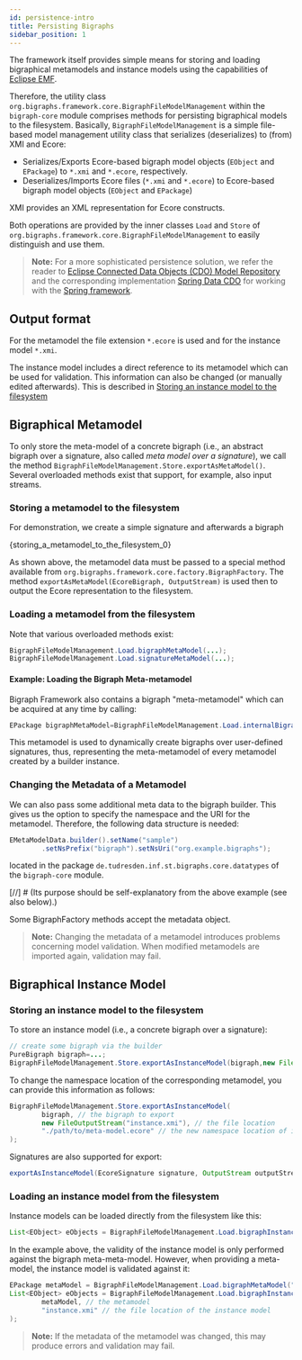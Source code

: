 ```yaml
---
id: persistence-intro
title: Persisting Bigraphs
sidebar_position: 1
---
```



The framework itself provides simple means for storing and loading bigraphical metamodels and instance models using the
capabilities of [Eclipse EMF](https://www.eclipse.org/modeling/emf/).

Therefore, the utility class `org.bigraphs.framework.core.BigraphFileModelManagement` within the `bigraph-core`
module comprises methods for persisting bigraphical models to the filesystem.
Basically, `BigraphFileModelManagement` is a simple file-based model
management utility class that serializes (deserializes) to (from) XMI and Ecore:
- Serializes/Exports Ecore-based bigraph model objects (`EObject` and `EPackage`) to `*.xmi` and `*.ecore`, respectively.
- Deserializes/Imports Ecore files (`*.xmi` and `*.ecore`) to Ecore-based bigraph model objects (`EObject` and `EPackage`)

XMI provides an XML representation for Ecore constructs.

Both operations are provided by the inner classes `Load` and `Store` of `org.bigraphs.framework.core.BigraphFileModelManagement`
to easily distinguish and use them.

> **Note:** For a more sophisticated persistence solution, we refer the reader to [Eclipse Connected Data Objects (CDO) Model Repository](https://projects.eclipse.org/projects/modeling.emf.cdo)
> and the corresponding implementation [Spring Data CDO](https://github.com/bigraph-toolkit-suite/spring-data-cdo) for working with the [Spring framework](https://spring.io/).

## Output format

For the metamodel the file extension `*.ecore` is used and for the instance model `*.xmi`.

The instance model includes a direct reference to its metamodel which can be used for validation.
This information can also be changed (or manually edited afterwards).
This is described in [Storing an instance model to the filesystem](#storing-an-instance-model-to-the-filesystem)

## Bigraphical Metamodel

To only store the meta-model of a concrete bigraph (i.e., an abstract bigraph over a signature, also called *meta model
over a signature*), we call the method `BigraphFileModelManagement.Store.exportAsMetaModel()`.
Several overloaded methods exist that support, for example, also input streams.

### Storing a metamodel to the filesystem

For demonstration, we create a simple signature and afterwards a bigraph

<CodeBlock className="language-java">{storing_a_metamodel_to_the_filesystem_0}</CodeBlock>

As shown above, the metamodel data must be passed to a special method available
from `org.bigraphs.framework.core.factory.BigraphFactory`. The
method `exportAsMetaModel(EcoreBigraph, OutputStream)` is used then to output the Ecore representation to the
filesystem.

### Loading a metamodel from the filesystem

Note that various overloaded methods exist:

```java
BigraphFileModelManagement.Load.bigraphMetaModel(...);
BigraphFileModelManagement.Load.signatureMetaModel(...);
```

#### Example: Loading the Bigraph Meta-metamodel

Bigraph Framework also contains a bigraph "meta-metamodel" which can be acquired at any time by calling:

```java
EPackage bigraphMetaModel=BigraphFileModelManagement.Load.internalBigraphMetaMetaModel();
```

This metamodel is used to dynamically create bigraphs over user-defined signatures, thus, representing the
meta-metamodel of every metamodel created by a builder instance.

### Changing the Metadata of a Metamodel

We can also pass some additional meta data to the bigraph builder.
This gives us the option to specify the namespace and the URI for the metamodel.
Therefore, the following data structure is needed:

```java
EMetaModelData.builder().setName("sample")
        .setNsPrefix("bigraph").setNsUri("org.example.bigraphs");
```

located in the package `de.tudresden.inf.st.bigraphs.core.datatypes` of the `bigraph-core` module.

[//]  # (Its purpose should be self-explanatory from the above example &#40;see also below&#41;.)

Some BigraphFactory methods accept the metadata object.

> **Note:** Changing the metadata of a metamodel introduces problems concerning model validation.
> When modified metamodels are imported again, validation may fail.

## Bigraphical Instance Model

### Storing an instance model to the filesystem

To store an instance model (i.e., a concrete bigraph over a signature):

```java
// create some bigraph via the builder
PureBigraph bigraph=...;
BigraphFileModelManagement.Store.exportAsInstanceModel(bigraph,new FileOutputStream("instance-model.xmi"));
```

To change the namespace location of the corresponding metamodel, you can provide this information as follows:

```java
BigraphFileModelManagement.Store.exportAsInstanceModel(
        bigraph, // the bigraph to export
        new FileOutputStream("instance.xmi"), // the file location
        "./path/to/meta-model.ecore" // the new namespace location of its metamodel
);
```

Signatures are also supported for export:

```java
exportAsInstanceModel(EcoreSignature signature, OutputStream outputStream)
```

### Loading an instance model from the filesystem

Instance models can be loaded directly from the filesystem like this:

```java
List<EObject> eObjects = BigraphFileModelManagement.Load.bigraphInstanceModel("instance.xmi");
```

In the example above, the validity of the instance model is only performed against the bigraph meta-meta-model. However,
when providing a meta-model, the instance model is validated against it:

```java
EPackage metaModel = BigraphFileModelManagement.Load.bigraphMetaModel("meta-model.ecore");
List<EObject> eObjects = BigraphFileModelManagement.Load.bigraphInstanceModel(
        metaModel, // the metamodel
        "instance.xmi" // the file location of the instance model
);
```

> **Note:** If the metadata of the metamodel was changed, this may produce errors and validation may fail.


